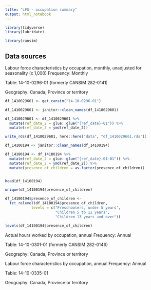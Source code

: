 ```yaml
---
title: "LFS - occupation summary"
output: html_notebook
---
```


```r
library(tidyverse)
library(lubridate)

library(cansim)
```


## Data sources


Labour force characteristics by occupation, monthly, unadjusted for seasonality (x 1,000)
Frequency: Monthly

Table: 14-10-0296-01 (formerly CANSIM 282-0141)

Geography: Canada, Province or territory



```r

df_1410029601 <- get_cansim("14-10-0296-01")

df_1410029601 <- janitor::clean_names(df_1410029601)

df_1410029601 <- df_1410029601 %>% 
  mutate(ref_date_2 = glue::glue("{ref_date}-01")) %>% 
  mutate(ref_date_2 = ymd(ref_date_2)) 

write_rds(df_1410029601, here::here("data", "df_1410029601.rds"))

```


```r
df_14100194 <- janitor::clean_names(df_14100194)

df_14100194 <- df_14100194 %>% 
  mutate(ref_date_2 = glue::glue("{ref_date}-01-01")) %>% 
  mutate(ref_date_2 = ymd(ref_date_2)) %>% 
  mutate(presence_of_children = as.factor(presence_of_children))


head(df_14100194)

unique(df_14100194$presence_of_children)

df_14100194$presence_of_children <- 
  fct_relevel(df_14100194$presence_of_children, 
            levels = c("Preschoolers, under 5 years",
                       "Children 5 to 12 years",
                       "Children 13 years and over"))

levels(df_14100194$presence_of_children)

```



Actual hours worked by occupation, annual
Frequency: Annual

Table: 14-10-0301-01 (formerly CANSIM 282-0146)

Geography: Canada, Province or territory


Labour force characteristics by occupation, annual
Frequency: Annual

Table: 14-10-0335-01

Geography: Canada, Province or territory


